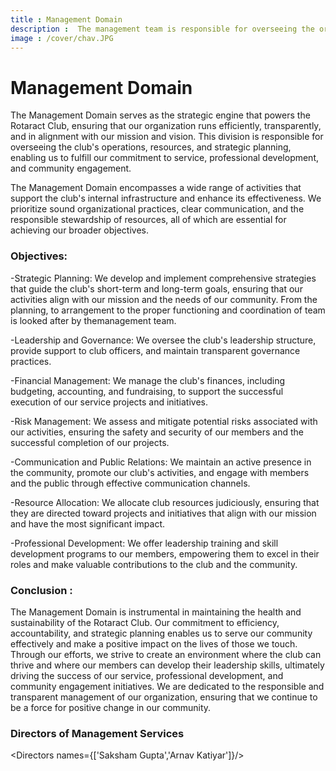 ```yaml
---
title : Management Domain
description :  The management team is responsible for overseeing the organization's operations, setting strategic goals, making decisions, allocating resources, and ensuring the overall success and growth of the club. 
image : /cover/chav.JPG
---
```


# Management Domain

The Management Domain serves as the strategic engine that powers the Rotaract Club, ensuring that our organization runs efficiently, transparently, and in alignment with our mission and vision. This division is responsible for overseeing the club's operations, resources, and strategic planning, enabling us to fulfill our commitment to service, professional development, and community engagement.

The Management Domain encompasses a wide range of activities that support the club's internal infrastructure and enhance its effectiveness. We prioritize sound organizational practices, clear communication, and the responsible stewardship of resources, all of which are essential for achieving our broader objectives.

### Objectives:

-Strategic Planning:  We develop and implement comprehensive strategies that guide the club's short-term and long-term goals, ensuring that our activities align with our mission and the needs of our community. From the planning, to arrangement to the proper functioning and coordination of team is looked after by themanagement team.

-Leadership and Governance:  We oversee the club's leadership structure, provide support to club officers, and maintain transparent governance practices.

-Financial Management:  We manage the club's finances, including budgeting, accounting, and fundraising, to support the successful execution of our service projects and initiatives.

-Risk Management: We assess and mitigate potential risks associated with our activities, ensuring the safety and security of our members and the successful completion of our projects.

-Communication and Public Relations:  We maintain an active presence in the community, promote our club's activities, and engage with members and the public through effective communication channels.

-Resource Allocation:  We allocate club resources judiciously, ensuring that they are directed toward projects and initiatives that align with our mission and have the most significant impact.

-Professional Development: We offer leadership training and skill development programs to our members, empowering them to excel in their roles and make valuable contributions to the club and the community.

### Conclusion :
The Management Domain is instrumental in maintaining the health and sustainability of the Rotaract Club. Our commitment to efficiency, accountability, and strategic planning enables us to serve our community effectively and make a positive impact on the lives of those we touch. Through our efforts, we strive to create an environment where the club can thrive and where our members can develop their leadership skills, ultimately driving the success of our service, professional development, and community engagement initiatives. We are dedicated to the responsible and transparent management of our organization, ensuring that we continue to be a force for positive change in our community.

### Directors of Management Services
<Directors names={['Saksham Gupta','Arnav Katiyar']}/>